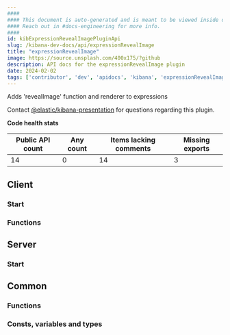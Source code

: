```yaml
---
####
#### This document is auto-generated and is meant to be viewed inside our experimental, new docs system.
#### Reach out in #docs-engineering for more info.
####
id: kibExpressionRevealImagePluginApi
slug: /kibana-dev-docs/api/expressionRevealImage
title: "expressionRevealImage"
image: https://source.unsplash.com/400x175/?github
description: API docs for the expressionRevealImage plugin
date: 2024-02-02
tags: ['contributor', 'dev', 'apidocs', 'kibana', 'expressionRevealImage']
---
```


Adds 'revealImage' function and renderer to expressions

Contact [@elastic/kibana-presentation](https://github.com/orgs/elastic/teams/kibana-presentation) for questions regarding this plugin.

**Code health stats**

| Public API count  | Any count | Items lacking comments | Missing exports |
|-------------------|-----------|------------------------|-----------------|
| 14 | 0 | 14 | 3 |

## Client

### Start
<DocDefinitionList data={[expressionRevealImageObj.client.start]}/>

### Functions
<DocDefinitionList data={expressionRevealImageObj.client.functions}/>

## Server

### Start
<DocDefinitionList data={[expressionRevealImageObj.server.start]}/>

## Common

### Functions
<DocDefinitionList data={expressionRevealImageObj.common.functions}/>

### Consts, variables and types
<DocDefinitionList data={expressionRevealImageObj.common.misc}/>

